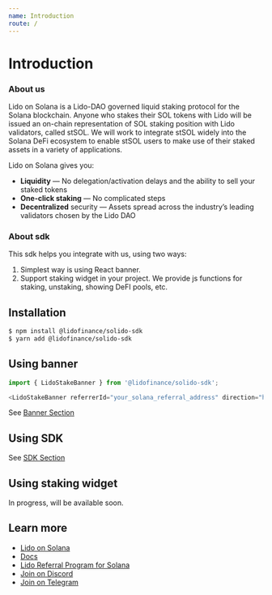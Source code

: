 ```yaml
---
name: Introduction
route: /
---
```


# Introduction

### About us

Lido on Solana is a Lido-DAO governed liquid staking protocol for the Solana blockchain.
Anyone who stakes their SOL tokens with Lido will be issued an on-chain representation of SOL staking position with Lido validators, called stSOL. We will work to integrate stSOL widely into the Solana DeFi ecosystem to enable stSOL users to make use of their staked assets in a variety of applications.

Lido on Solana gives you:
- **Liquidity** — No delegation/activation delays and the ability to sell your staked tokens
- **One-click staking** — No complicated steps
- **Decentralized** security — Assets spread across the industry’s leading validators chosen by the Lido DAO

### About sdk

This sdk helps you integrate with us, using two ways:
1. Simplest way is using React banner.
2. Support staking widget in your project. We provide js functions for staking, unstaking, showing DeFI pools, etc.

## Installation
```bash
$ npm install @lidofinance/solido-sdk
$ yarn add @lidofinance/solido-sdk
```

## Using banner

```ts
import { LidoStakeBanner } from '@lidofinance/solido-sdk';

<LidoStakeBanner referrerId="your_solana_referral_address" direction="horizontal" />
```

See [Banner Section](/banner)

## Using SDK

See [SDK Section](/staking)

## Using staking widget

In progress, will be available soon.

## Learn more
- [Lido on Solana](https://solana.lido.fi/)
- [Docs](https://docs.solana.lido.fi/)
- [Lido Referral Program for Solana](https://help.lido.fi/en/articles/5847184-lido-referral-program-for-solana-integration-guide)
- [Join on Discord](https://discord.gg/vgdPfhZ)
- [Join on Telegram](https://t.me/lidofinance)
